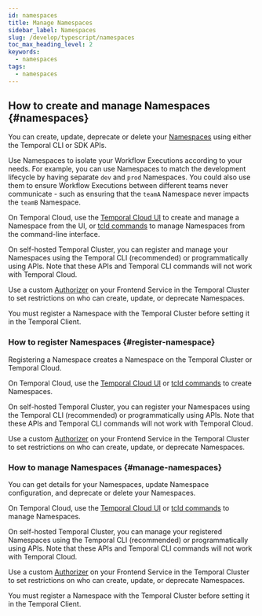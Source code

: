 ```yaml
---
id: namespaces
title: Manage Namespaces
sidebar_label: Namespaces
slug: /develop/typescript/namespaces
toc_max_heading_level: 2
keywords:
  - namespaces
tags:
  - namespaces
---
```



## How to create and manage Namespaces {#namespaces}

You can create, update, deprecate or delete your [Namespaces](/namespaces) using either the Temporal CLI or SDK APIs.

Use Namespaces to isolate your Workflow Executions according to your needs.
For example, you can use Namespaces to match the development lifecycle by having separate `dev` and `prod` Namespaces.
You could also use them to ensure Workflow Executions between different teams never communicate - such as ensuring that the `teamA` Namespace never impacts the `teamB` Namespace.

On Temporal Cloud, use the [Temporal Cloud UI](/cloud/namespaces#create-a-namespace) to create and manage a Namespace from the UI, or [tcld commands](https://docs.temporal.io/cloud/tcld/namespace/) to manage Namespaces from the command-line interface.

On self-hosted Temporal Cluster, you can register and manage your Namespaces using the Temporal CLI (recommended) or programmatically using APIs.
Note that these APIs and Temporal CLI commands will not work with Temporal Cloud.

Use a custom [Authorizer](/self-hosted-guide/security#authorizer-plugin) on your Frontend Service in the Temporal Cluster to set restrictions on who can create, update, or deprecate Namespaces.

You must register a Namespace with the Temporal Cluster before setting it in the Temporal Client.

### How to register Namespaces {#register-namespace}

Registering a Namespace creates a Namespace on the Temporal Cluster or Temporal Cloud.

On Temporal Cloud, use the [Temporal Cloud UI](/cloud/namespaces#create-a-namespace) or [tcld commands](https://docs.temporal.io/cloud/tcld/namespace/) to create Namespaces.

On self-hosted Temporal Cluster, you can register your Namespaces using the Temporal CLI (recommended) or programmatically using APIs.
Note that these APIs and Temporal CLI commands will not work with Temporal Cloud.

Use a custom [Authorizer](/self-hosted-guide/security#authorizer-plugin) on your Frontend Service in the Temporal Cluster to set restrictions on who can create, update, or deprecate Namespaces.

### How to manage Namespaces {#manage-namespaces}

You can get details for your Namespaces, update Namespace configuration, and deprecate or delete your Namespaces.

On Temporal Cloud, use the [Temporal Cloud UI](/cloud/namespaces#create-a-namespace) or [tcld commands](https://docs.temporal.io/cloud/tcld/namespace/) to manage Namespaces.

On self-hosted Temporal Cluster, you can manage your registered Namespaces using the Temporal CLI (recommended) or programmatically using APIs.
Note that these APIs and Temporal CLI commands will not work with Temporal Cloud.

Use a custom [Authorizer](/self-hosted-guide/security#authorizer-plugin) on your Frontend Service in the Temporal Cluster to set restrictions on who can create, update, or deprecate Namespaces.

You must register a Namespace with the Temporal Cluster before setting it in the Temporal Client.
